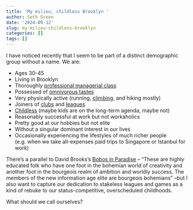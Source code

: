 ```yaml
---
title: 'My milieu, childless Brooklyn '
author: Seth Green
date: '2024-09-12'
slug: my-milieu-childless-brooklyn
categories: []
tags: []
---
```


I have noticed recently that I seem to be part of a distinct demographic group without a name. We are:

* Ages 30-45 
* Living in Brooklyn
* Thoroughly [professional managerial class](https://thebellows.org/the-double-horseshoe-theory-of-class-politics-the-bellows-2/) 
* Possessed of [omnivorous tastes](https://c-j-l-c.org/portfolio/omnivores-and-inequality-2/)
* Very physically active (running, [climbing](https://www.nytimes.com/2017/03/15/business/smallbusiness/rock-climbing-gyms-bouldering-walls.html), and hiking mostly)
* Joiners of [clubs](https://www.nytimes.com/2023/09/24/style/new-york-city-running-clubs.html) and [leagues](https://www.nytimes.com/2022/04/15/nyregion/ny-games.html)
* [Childless](https://www.nytimes.com/2024/07/25/well/mind/child-free-adults-pew-study.html) (maybe kids are on the long-term agenda, maybe not)
* Reasonably successful at work but not workaholics
* Pretty good at our hobbies but not elite
* Without a singular dominant interest in our lives
* Occasionally experiencing the lifestyles of much richer people (e.g. when we take all-expenses paid trips to Singapore or Istanbul for work)

There's a parallel to David Brooks's [Bobos in Paradise](https://archive.nytimes.com/www.nytimes.com/books/first/b/brooks-bobos.html) -- "These are highly educated folk who have one foot in the bohemian world of creativity and another foot in the bourgeois realm of ambition and worldly success. The members of the new information age elite are bourgeois bohemians" --but I also want to capture our dedication to stakeless leagues and games as a kind of rebuke to our status-competitive, overscheduled childhoods. 

What should we call ourselves? 